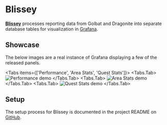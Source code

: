 
# Blissey

[**Blissey**](https://github.com/UnownHash/Blissey) processes reporting data from Golbat and Dragonite into separate database tables for visualization in [Grafana](https://grafana.com/).

## Showcase

The below images are a real instance of Grafana displaying a few of the released panels.

<Tabs items={['Performance', 'Area Stats', 'Quest Stats']}>
  <Tabs.Tab>
    <Image src="/images/blissey01-performance.png" alt="Performance demo" width={900} height={900} />
  </Tabs.Tab>
  <Tabs.Tab>
    <Image src="/images/blissey02-area-stats.png" alt="Area Stats demo" width={900} height={900} />
  </Tabs.Tab>
  <Tabs.Tab>
    <Image src="/images/blissey03-quest-stats.png" alt="Quest Stats demo" width={900} height={900} />
  </Tabs.Tab>
</Tabs>

## Setup

The setup process for Blissey is documented in the project README on [GitHub](https://github.com/UnownHash/Blissey).
